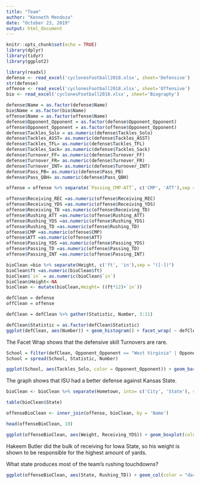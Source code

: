 ```yaml
---
title: "Team"
author: "Kenneth Mendoza"
date: "October 23, 2019"
output: html_document
---
```


```r
knitr::opts_chunk$set(echo = TRUE)
library(dplyr)
library(tidyr)
library(ggplot2)
```

```r
library(readxl)
defense <- read_excel('cyclonesFootball2018.xlsx', sheet='Defensive')
str(defense)
offense <- read_excel('cyclonesFootball2018.xlsx', sheet='Offensive')
bio <- read_excel('cyclonesFootball2018.xlsx', sheet='Biography')
```

```r
defense$Name = as.factor(defense$Name)
bio$Name = as.factor(bio$Name)
offense$Name = as.factor(offense$Name)
defense$Opponent_Opponent = as.factor(defense$Opponent_Opponent)
offense$Opponent_Opponent = as.factor(offense$Opponent_Opponent)
defense$Tackles_Solo = as.numeric(defense$Tackles_Solo)
defense$Tackles_ASST= as.numeric(defense$Tackles_ASST)
defense$Tackles_TFL= as.numeric(defense$Tackles_TFL)
defense$Tackles_Sack= as.numeric(defense$Tackles_Sack)
defense$Turnover_FF= as.numeric(defense$Turnover_FF)
defense$Turnover_FR= as.numeric(defense$Turnover_FR)
defense$Turnover_INT= as.numeric(defense$Turnover_INT)
defense$Pass_PB= as.numeric(defense$Pass_PB)
defense$Pass_QBH= as.numeric(defense$Pass_QBH)

offense = offense %>% separate(`Passing_CMP-ATT`, c('CMP', 'ATT'),sep = "([-])")

offense$Receiving_REC =as.numeric(offense$Receiving_REC)
offense$Receiving_YDS =as.numeric(offense$Receiving_YDS)
offense$Receiving_TD =as.numeric(offense$Receiving_TD)
offense$Rushing_ATT =as.numeric(offense$Rushing_ATT)
offense$Rushing_YDS =as.numeric(offense$Rushing_YDS)
offense$Rushing_TD =as.numeric(offense$Rushing_TD)
offense$CMP =as.numeric(offense$CMP)
offense$ATT =as.numeric(offense$ATT)
offense$Passing_YDS =as.numeric(offense$Passing_YDS)
offense$Passing_TD =as.numeric(offense$Passing_TD)
offense$Passing_INT =as.numeric(offense$Passing_INT)
```

```r
bioClean =bio %>% separate(Height, c('ft', 'in'),sep = "([-])")
bioClean$ft =as.numeric(bioClean$ft)
bioClean$`in` = as.numeric(bioClean$`in`)
bioClean$Height<-NA
bioClean <- mutate(bioClean,Height= ((ft*12)+`in`))
```

```r
defClean = defense
offClean = offense
```

```r
defClean = defClean %>% gather(Statistic, Number, 3:11)

defClean$Statistic = as.factor(defClean$Statistic)
ggplot(defClean, aes(Number)) + geom_histogram() + facet_wrap( ~ defClean$Statistic)
```
The Facet Wrap shows that the defensive skill Turnovers are rare.

```r
School = filter(defClean, Opponent_Opponent == "West Virginia" | Opponent_Opponent == "Kansas State")
School = spread(School, Statistic, Number)

ggplot(School, aes(Tackles_Solo, color = Opponent_Opponent)) + geom_bar() + ggtitle("Kansas State vs. West Virginia")
```
The graph shows that ISU had a better defense against Kansas State.


```r
bioClean <- bioClean %>% separate(Hometown, into= c('City', 'State'), sep=', ')

table(bioClean$State)

```

```r
offenseBioClean <- inner_join(offense, bioClean, by = 'Name')

head(offenseBioClean, 10)
```

```r
ggplot(offenseBioClean, aes(Weight, Receiving_YDS)) + geom_boxplot(color = "red")

```
Hakeem Butler did the bulk of receiving for Iowa State, so his weight is shown to be responsible for the highest amount of yards.


What state produces most of the team's rushing touchdowns?

```r
ggplot(offenseBioClean, aes(State, Rushing_TD)) + geom_col(color = "darkred")

```